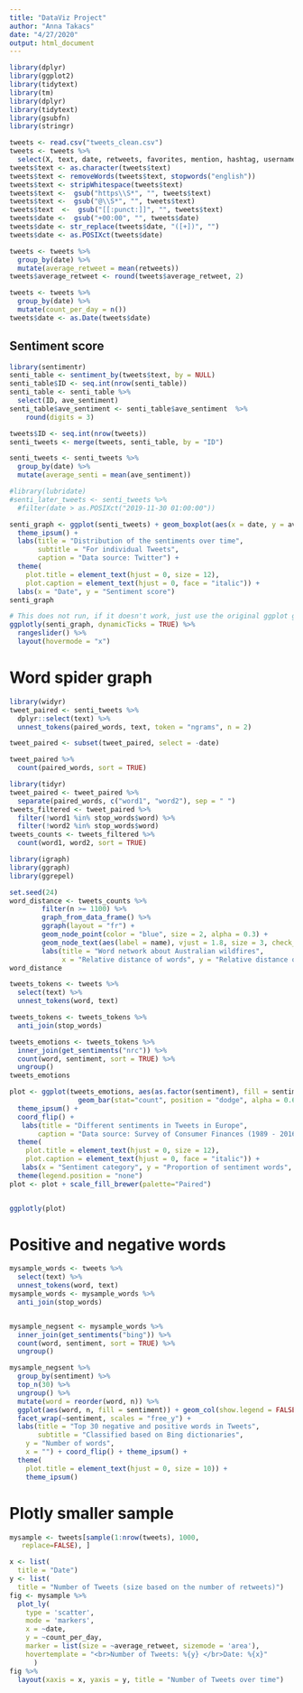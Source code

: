 ```yaml
---
title: "DataViz Project"
author: "Anna Takacs"
date: "4/27/2020"
output: html_document
---
```

```r
library(dplyr)
library(ggplot2)
library(tidytext)
library(tm)
library(dplyr)
library(tidytext)
library(gsubfn)
library(stringr)
```


```r
tweets <- read.csv("tweets_clean.csv")
tweets <- tweets %>%
  select(X, text, date, retweets, favorites, mention, hashtag, username, month_created, day_created)
tweets$text <- as.character(tweets$text)
tweets$text <- removeWords(tweets$text, stopwords("english"))
tweets$text <- stripWhitespace(tweets$text)
tweets$text <-  gsub("https\\S*", "", tweets$text)
tweets$text <-  gsub("@\\S*", "", tweets$text) 
tweets$text  <-  gsub("[[:punct:]]", "", tweets$text)
tweets$date <-  gsub("+00:00", "", tweets$date)
tweets$date <- str_replace(tweets$date, "([+])", "")
tweets$date <- as.POSIXct(tweets$date)
```

```r
tweets <- tweets %>%
  group_by(date) %>%
  mutate(average_retweet = mean(retweets))
tweets$average_retweet <- round(tweets$average_retweet, 2)

tweets <- tweets %>%
  group_by(date) %>%
  mutate(count_per_day = n())
tweets$date <- as.Date(tweets$date)
```


## Sentiment score
```r
library(sentimentr)
senti_table <- sentiment_by(tweets$text, by = NULL)
senti_table$ID <- seq.int(nrow(senti_table))
senti_table <- senti_table %>%
  select(ID, ave_sentiment)
senti_table$ave_sentiment <- senti_table$ave_sentiment  %>%
    round(digits = 3)

tweets$ID <- seq.int(nrow(tweets))
senti_tweets <- merge(tweets, senti_table, by = "ID")

senti_tweets <- senti_tweets %>%
  group_by(date) %>%
  mutate(average_senti = mean(ave_sentiment))
```

```r
#library(lubridate)
#senti_later_tweets <- senti_tweets %>% 
  #filter(date > as.POSIXct("2019-11-30 01:00:00"))

senti_graph <- ggplot(senti_tweets) + geom_boxplot(aes(x = date, y = ave_sentiment, group = date)) +
  theme_ipsum() +
  labs(title = "Distribution of the sentiments over time",
       subtitle = "For individual Tweets",
       caption = "Data source: Twitter") +
  theme(
    plot.title = element_text(hjust = 0, size = 12),     
    plot.caption = element_text(hjust = 0, face = "italic")) +
  labs(x = "Date", y = "Sentiment score")
senti_graph

# This does not run, if it doesn't work, just use the original ggplot graph
ggplotly(senti_graph, dynamicTicks = TRUE) %>%
  rangeslider() %>%
  layout(hovermode = "x")
```


# Word spider graph
```r
library(widyr)
tweet_paired <- senti_tweets %>%
  dplyr::select(text) %>%
  unnest_tokens(paired_words, text, token = "ngrams", n = 2)

tweet_paired <- subset(tweet_paired, select = -date)

tweet_paired %>%
  count(paired_words, sort = TRUE)

library(tidyr)
tweet_paired <- tweet_paired %>%
  separate(paired_words, c("word1", "word2"), sep = " ")
tweets_filtered <- tweet_paired %>%
  filter(!word1 %in% stop_words$word) %>%
  filter(!word2 %in% stop_words$word)
tweets_counts <- tweets_filtered %>%
  count(word1, word2, sort = TRUE)

library(igraph)
library(ggraph)
library(ggrepel)

set.seed(24)
word_distance <- tweets_counts %>%
        filter(n >= 1100) %>%
        graph_from_data_frame() %>%
        ggraph(layout = "fr") +
        geom_node_point(color = "blue", size = 2, alpha = 0.3) +
        geom_node_text(aes(label = name), vjust = 1.8, size = 3, check_overlap = TRUE) +
        labs(title = "Word network about Australian wildfires",
             x = "Relative distance of words", y = "Relative distance of words") + theme_ipsum()
word_distance
```

```r
tweets_tokens <- tweets %>%
  select(text) %>%
  unnest_tokens(word, text)

tweets_tokens <- tweets_tokens %>%
  anti_join(stop_words)

tweets_emotions <- tweets_tokens %>%
  inner_join(get_sentiments("nrc")) %>%
  count(word, sentiment, sort = TRUE) %>%
  ungroup()
tweets_emotions

plot <- ggplot(tweets_emotions, aes(as.factor(sentiment), fill = sentiment)) +
                 geom_bar(stat="count", position = "dodge", alpha = 0.6) +
  theme_ipsum() +
  coord_flip() +
   labs(title = "Different sentiments in Tweets in Europe",
       caption = "Data source: Survey of Consumer Finances (1989 - 2016)") +
  theme(
    plot.title = element_text(hjust = 0, size = 12),     
    plot.caption = element_text(hjust = 0, face = "italic")) +
   labs(x = "Sentiment category", y = "Proportion of sentiment words", colour = "Sentiments") +
  theme(legend.position = "none")
plot <- plot + scale_fill_brewer(palette="Paired")


ggplotly(plot)
```

# Positive and negative words
```r
mysample_words <- tweets %>%
  select(text) %>%
  unnest_tokens(word, text)
mysample_words <- mysample_words %>%
  anti_join(stop_words)


mysample_negsent <- mysample_words %>%
  inner_join(get_sentiments("bing")) %>%
  count(word, sentiment, sort = TRUE) %>%
  ungroup()

mysample_negsent %>% 
  group_by(sentiment) %>%
  top_n(30) %>%
  ungroup() %>%
  mutate(word = reorder(word, n)) %>%
  ggplot(aes(word, n, fill = sentiment)) + geom_col(show.legend = FALSE) + 
  facet_wrap(~sentiment, scales = "free_y") + 
  labs(title = "Top 30 negative and positive words in Tweets",
       subtitle = "Classified based on Bing dictionaries",
    y = "Number of words",
    x = "") + coord_flip() + theme_ipsum() +
  theme(
    plot.title = element_text(hjust = 0, size = 10)) +
    theme_ipsum()
```

# Plotly smaller sample

```r
mysample <- tweets[sample(1:nrow(tweets), 1000,
   replace=FALSE), ]
```

```r
x <- list(
  title = "Date")
y <- list(
  title = "Number of Tweets (size based on the number of retweets)")
fig <- mysample %>%
  plot_ly(
    type = 'scatter',
    mode = 'markers',
    x = ~date,
    y = ~count_per_day,
    marker = list(size = ~average_retweet, sizemode = 'area'),
    hovertemplate = "<br>Number of Tweets: %{y} </br>Date: %{x}"
      )
fig %>%
  layout(xaxis = x, yaxis = y, title = "Number of Tweets over time")
```